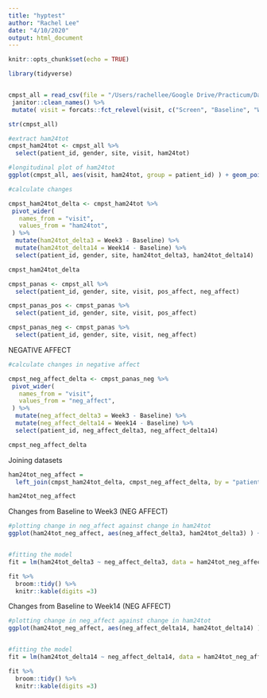 ```yaml
---
title: "hyptest"
author: "Rachel Lee"
date: "4/10/2020"
output: html_document
---
```


```r
knitr::opts_chunk$set(echo = TRUE)
```

```r
library(tidyverse)


cmpst_all = read_csv(file = "/Users/rachellee/Google Drive/Practicum/Data/cmpst_all.csv") %>%
 janitor::clean_names() %>%
 mutate( visit = forcats::fct_relevel(visit, c("Screen", "Baseline", "Week3", "Week6", "Week9", "Week14", "Week24")))

str(cmpst_all)

```


```r
#extract ham24tot 
cmpst_ham24tot <- cmpst_all %>%
  select(patient_id, gender, site, visit, ham24tot)

#longitudinal plot of ham24tot
ggplot(cmpst_all, aes(visit, ham24tot, group = patient_id) ) + geom_point() + geom_line()
```


```r
#calculate changes 

cmpst_ham24tot_delta <- cmpst_ham24tot %>%
 pivot_wider(
   names_from = "visit",
   values_from = "ham24tot",
 ) %>%
  mutate(ham24tot_delta3 = Week3 - Baseline) %>%
  mutate(ham24tot_delta14 = Week14 - Baseline) %>%
  select(patient_id, gender, site, ham24tot_delta3, ham24tot_delta14)

cmpst_ham24tot_delta

```



```r
cmpst_panas <- cmpst_all %>%
  select(patient_id, gender, site, visit, pos_affect, neg_affect) 

cmpst_panas_pos <- cmpst_panas %>%
  select(patient_id, gender, site, visit, pos_affect)

cmpst_panas_neg <- cmpst_panas %>%
  select(patient_id, gender, site, visit, neg_affect)
```


NEGATIVE AFFECT

```r
#calculate changes in negative affect

cmpst_neg_affect_delta <- cmpst_panas_neg %>%
 pivot_wider(
   names_from = "visit",
   values_from = "neg_affect",
 ) %>%
  mutate(neg_affect_delta3 = Week3 - Baseline) %>%
  mutate(neg_affect_delta14 = Week14 - Baseline) %>%
  select(patient_id, neg_affect_delta3, neg_affect_delta14)

cmpst_neg_affect_delta

```


Joining datasets

```r

ham24tot_neg_affect =
  left_join(cmpst_ham24tot_delta, cmpst_neg_affect_delta, by = "patient_id")

ham24tot_neg_affect

```

Changes from Baseline to Week3 (NEG AFFECT)

```r


#plotting change in neg_affect against change in ham24tot
ggplot(ham24tot_neg_affect, aes(neg_affect_delta3, ham24tot_delta3) ) + geom_point() + geom_smooth() + facet_grid(~site)


#fitting the model
fit = lm(ham24tot_delta3 ~ neg_affect_delta3, data = ham24tot_neg_affect)

fit %>%
  broom::tidy() %>%
  knitr::kable(digits =3)


```


Changes from Baseline to Week14 (NEG AFFECT)

```r


#plotting change in neg_affect against change in ham24tot
ggplot(ham24tot_neg_affect, aes(neg_affect_delta14, ham24tot_delta14) ) + geom_point() + geom_smooth() + facet_grid(~site)


#fitting the model
fit = lm(ham24tot_delta14 ~ neg_affect_delta14, data = ham24tot_neg_affect)

fit %>%
  broom::tidy() %>%
  knitr::kable(digits =3)


```